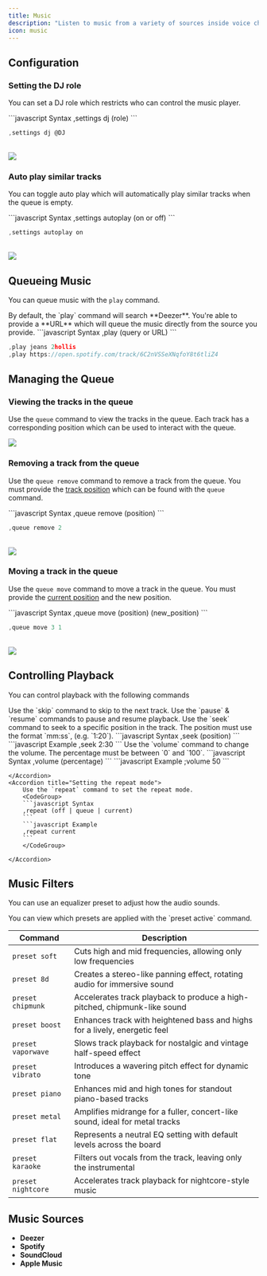 ```yaml
---
title: Music
description: "Listen to music from a variety of sources inside voice channels."
icon: music
---
```


## Configuration

### Setting the DJ role

You can set a DJ role which restricts who can control the music player.

<CodeGroup>
```javascript Syntax
,settings dj (role)
```

```javascript Example
,settings dj @DJ
```

</CodeGroup>
<br />
<Frame>
    <img src="/images/miscellaneous/music/bind-dj.png" />
</Frame>

### Auto play similar tracks

You can toggle auto play which will automatically play similar tracks when the queue is empty.

<CodeGroup>
```javascript Syntax
,settings autoplay (on or off)
```

```javascript Example
,settings autoplay on
```

</CodeGroup>
<br />
<Frame>
    <img src="/images/miscellaneous/music/bind-autoplay.png" />
</Frame>

## Queueing Music

You can queue music with the `play` command.

<Tip>
  By default, the `play` command will search **Deezer**. You're able to provide
  a **URL** which will queue the music directly from the source you provide.
</Tip>

<CodeGroup>
```javascript Syntax
,play (query or URL)
```

```javascript Example
,play jeans 2hollis
,play https://open.spotify.com/track/6C2nVSSeXNqfoY8t6tliZ4
```

</CodeGroup>

## Managing the Queue

### Viewing the tracks in the queue

Use the `queue` command to view the tracks in the queue.
Each track has a corresponding position which can be used to interact with the queue.

<Frame>
  <img src="/images/miscellaneous/music/queue.png" />
</Frame>

### Removing a track from the queue

Use the `queue remove` command to remove a track from the queue.
You must provide the [track position](#viewing-the-tracks-in-the-queue) which can be found with the `queue` command.

<CodeGroup>
```javascript Syntax
,queue remove (position)
```

```javascript Example
,queue remove 2
```

</CodeGroup>
<br />
<Frame>
    <img src="/images/miscellaneous/music/queue-remove.png" />
</Frame>

### Moving a track in the queue

Use the `queue move` command to move a track in the queue.
You must provide the [current position](#viewing-the-tracks-in-the-queue) and the new position.

<CodeGroup>
```javascript Syntax
,queue move (position) (new_position)
```

```javascript Example
,queue move 3 1
```

</CodeGroup>
<br />
<Frame>
    <img src="/images/miscellaneous/music/queue-move.png" />
</Frame>

## Controlling Playback

You can control playback with the following commands

<AccordionGroup>
    <Accordion title="Skipping to the next track">
        Use the `skip` command to skip to the next track.
    </Accordion>
    <Accordion title="Pausing & Resuming playback">
        Use the `pause` & `resume` commands to pause and resume playback.
    </Accordion>
    <Accordion title="Seeking to a specific position">
        Use the `seek` command to seek to a specific position in the track.
        <Tip>
            The position must use the format `mm:ss`, (e.g. `1:20`).
        </Tip>
        <CodeGroup>
        ```javascript Syntax
        ,seek (position)
        ```
        ```javascript Example
        ,seek 2:30
        ```
        </CodeGroup>
    </Accordion>
    <Accordion title="Changing the track volume">
        Use the `volume` command to change the volume.
        <Tip>
            The percentage must be between `0` and `100`.
        </Tip>
        <CodeGroup>
        ```javascript Syntax
        ,volume (percentage)
        ```
        ```javascript Example
        ;volume 50
        ```
        </CodeGroup>

    </Accordion>
    <Accordion title="Setting the repeat mode">
        Use the `repeat` command to set the repeat mode.
        <CodeGroup>
        ```javascript Syntax
        ,repeat (off | queue | current)
        ```
        ```javascript Example
        ,repeat current
        ```
        </CodeGroup>

    </Accordion>

</AccordionGroup>

## Music Filters

You can use an equalizer preset to adjust how the audio sounds.

<Info>
  You can view which presets are applied with the `preset active` command.
</Info>

| Command            | Description                                                                 |
| ------------------ | --------------------------------------------------------------------------- |
| `preset soft`      | Cuts high and mid frequencies, allowing only low frequencies                |
| `preset 8d`        | Creates a stereo-like panning effect, rotating audio for immersive sound    |
| `preset chipmunk`  | Accelerates track playback to produce a high-pitched, chipmunk-like sound   |
| `preset boost`     | Enhances track with heightened bass and highs for a lively, energetic feel  |
| `preset vaporwave` | Slows track playback for nostalgic and vintage half-speed effect            |
| `preset vibrato`   | Introduces a wavering pitch effect for dynamic tone                         |
| `preset piano`     | Enhances mid and high tones for standout piano-based tracks                 |
| `preset metal`     | Amplifies midrange for a fuller, concert-like sound, ideal for metal tracks |
| `preset flat`      | Represents a neutral EQ setting with default levels across the board        |
| `preset karaoke`   | Filters out vocals from the track, leaving only the instrumental            |
| `preset nightcore` | Accelerates track playback for nightcore-style music                        |

## Music Sources

- **Deezer**
- **Spotify**
- **SoundCloud**
- **Apple Music**
